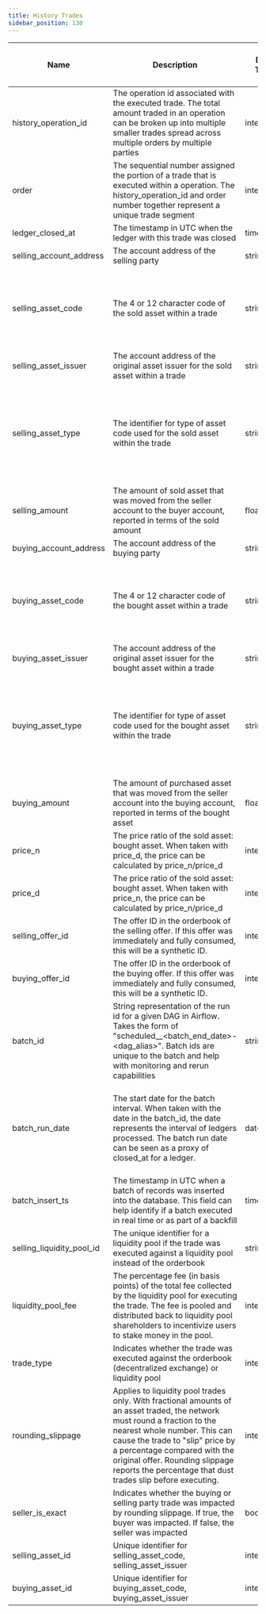 ```yaml
---
title: History Trades
sidebar_position: 130
---
```


| Name                      | Description                                                                                                                                                                                                                                                                                                                   | Data Type | Domain Values                                                | Primary Key? | Natural Key? | Partition or Cluster Field? | Required? | Notes                                                                                                                                                   |
| ------------------------- | ----------------------------------------------------------------------------------------------------------------------------------------------------------------------------------------------------------------------------------------------------------------------------------------------------------------------------- | --------- | ------------------------------------------------------------ | ------------ | ------------ | --------------------------- | --------- | ------------------------------------------------------------------------------------------------------------------------------------------------------- |
| history_operation_id      | The operation id associated with the executed trade. The total amount traded in an operation can be broken up into multiple smaller trades spread across multiple orders by multiple parties                                                                                                                                  | integer   |                                                              |              | Yes          |                             | Yes       | There is a many to one relationship for history_operation_id with the history_operations table.                                                         |
| order                     | The sequential number assigned the portion of a trade that is executed within a operation. The history_operation_id and order number together represent a unique trade segment                                                                                                                                                | integer   |                                                              |              | Yes          |                             | Yes       |                                                                                                                                                         |
| ledger_closed_at          | The timestamp in UTC when the ledger with this trade was closed                                                                                                                                                                                                                                                               | timestamp |                                                              |              | Yes          | MONTH partition             | Yes       |                                                                                                                                                         |
| selling_account_address   | The account address of the selling party                                                                                                                                                                                                                                                                                      | string    |                                                              |              |              |                             | No        |                                                                                                                                                         |
| selling_asset_code        | The 4 or 12 character code of the sold asset within a trade                                                                                                                                                                                                                                                                   | string    |                                                              |              |              |                             | No        | Asset codes have no guarantees of uniqueness. The combination of asset code, issuer and type represents a distinct asset                                |
| selling_asset_issuer      | The account address of the original asset issuer for the sold asset within a trade                                                                                                                                                                                                                                            | string    |                                                              |              |              |                             | No        |                                                                                                                                                         |
| selling_asset_type        | The identifier for type of asset code used for the sold asset within the trade                                                                                                                                                                                                                                                | string    | credit_alphanum4 credit_alphanum12 native                    |              |              |                             | Yes       | XLM is the native asset to the network. XLM has no asset code or issuer representation and will instead be displayed with an asset type of 'native'     |
| selling_amount            | The amount of sold asset that was moved from the seller account to the buyer account, reported in terms of the sold amount                                                                                                                                                                                                    | float     |                                                              |              |              |                             | Yes       |                                                                                                                                                         |
| buying_account_address    | The account address of the buying party                                                                                                                                                                                                                                                                                       | string    |                                                              |              |              |                             | No        |                                                                                                                                                         |
| buying_asset_code         | The 4 or 12 character code of the bought asset within a trade                                                                                                                                                                                                                                                                 | string    |                                                              |              |              |                             | No        | Asset codes have no guarantees of uniqueness. The combination of asset code, issuer and type represents a distinct asset                                |
| buying_asset_issuer       | The account address of the original asset issuer for the bought asset within a trade                                                                                                                                                                                                                                          | string    |                                                              |              |              |                             | No        |                                                                                                                                                         |
| buying_asset_type         | The identifier for type of asset code used for the bought asset within the trade                                                                                                                                                                                                                                              | string    | credit_alphanum4 credit_alphanum12 native                    |              |              |                             | Yes       | XLM is the native asset to the network. XLM has no asset code or issuer representation and will instead be displayed with an asset type of 'native'     |
| buying_amount             | The amount of purchased asset that was moved from the seller account into the buying account, reported in terms of the bought asset                                                                                                                                                                                           | float     |                                                              |              |              |                             | Yes       |                                                                                                                                                         |
| price_n                   | The price ratio of the sold asset: bought asset. When taken with price_d, the price can be calculated by price_n/price_d                                                                                                                                                                                                      | integer   |                                                              |              |              |                             | No        |                                                                                                                                                         |
| price_d                   | The price ratio of the sold asset: bought asset. When taken with price_n, the price can be calculated by price_n/price_d                                                                                                                                                                                                      | integer   |                                                              |              |              |                             | No        |                                                                                                                                                         |
| selling_offer_id          | The offer ID in the orderbook of the selling offer. If this offer was immediately and fully consumed, this will be a synthetic ID.                                                                                                                                                                                            | integer   |                                                              |              |              |                             | No        |                                                                                                                                                         |
| buying_offer_id           | The offer ID in the orderbook of the buying offer. If this offer was immediately and fully consumed, this will be a synthetic ID.                                                                                                                                                                                             | integer   |                                                              |              |              |                             | No        |                                                                                                                                                         |
| batch_id                  | String representation of the run id for a given DAG in Airflow. Takes the form of "scheduled__<batch_end_date>-<dag_alias>". Batch ids are unique to the batch and help with monitoring and rerun capabilities                                                                                                                | string    |                                                              |              |              |                             | No        |                                                                                                                                                         |
| batch_run_date            | The start date for the batch interval. When taken with the date in the batch_id, the date represents the interval of ledgers processed. The batch run date can be seen as a proxy of closed_at for a ledger.                                                                                                                  | datetime  |                                                              |              |              |                             | No        | The table is partitioned on batch_run_date. It is recommended to always include the batch_run_date in the filter if possible to help reduce query cost. |
| batch_insert_ts           | The timestamp in UTC when a batch of records was inserted into the database. This field can help identify if a batch executed in real time or as part of a backfill                                                                                                                                                           | timestamp |                                                              |              |              |                             | No        |                                                                                                                                                         |
| selling_liquidity_pool_id | The unique identifier for a liquidity pool if the trade was executed against a liquidity pool instead of the orderbook                                                                                                                                                                                                        | string    |                                                              |              |              |                             | No        |                                                                                                                                                         |
| liquidity_pool_fee        | The percentage fee (in basis points) of the total fee collected by the liquidity pool for executing the trade. The fee is pooled and distributed back to liquidity pool shareholders to incentivize users to stake money in the pool.                                                                                         | integer   | 30                                                           |              |              |                             | No        | Liquidity pool fees can only change with protocol changes to the network itself                                                                         |
| trade_type                | Indicates whether the trade was executed against the orderbook (decentralized exchange) or liquidity pool                                                                                                                                                                                                                     | integer   | 1 - Decentralized Exchange Trade 2 - Liquidity Pool Trade    |              |              | cluster                     | No        |                                                                                                                                                         |
| rounding_slippage         | Applies to liquidity pool trades only. With fractional amounts of an asset traded, the network must round a fraction to the nearest whole number. This can cause the trade to "slip" price by a percentage compared with the original offer. Rounding slippage reports the percentage that dust trades slip before executing. | integer   |                                                              |              |              |                             | No        | Defaults to 1  Rounding Slippage is always unprofitable for the trader and is not a valid way to try and extract more value from the network.           |
| seller_is_exact           | Indicates whether the buying or selling party trade was impacted by rounding slippage. If true, the buyer was impacted. If false, the seller was impacted                                                                                                                                                                     | boolean   |                                                              |              |              |                             | No        |                                                                                                                                                         |
| selling_asset_id          | Unique identifier for selling_asset_code, selling_asset_issuer                                                                                                                                                                                                                                                                | integer   |                                                              |              |              | cluster                     | No        |                                                                                                                                                         |
| buying_asset_id           | Unique identifier for buying_asset_code, buying_asset_issuer                                                                                                                                                                                                                                                                  | integer   |                                                              |              |              | cluster                     | No        |                                                                                                                                                         |